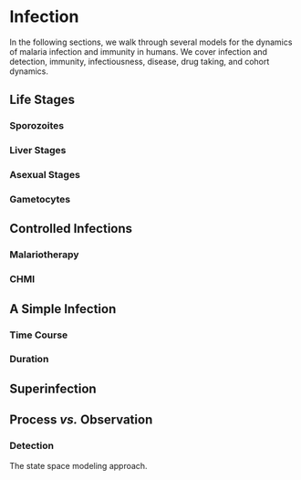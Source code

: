 
# Infection 

In the following sections, we walk through several models for the dynamics of malaria infection and immunity in humans. We cover infection and detection, immunity, infectiousness, disease, drug taking, and cohort dynamics.

## Life Stages 

### Sporozoites 

### Liver Stages

### Asexual Stages

### Gametocytes 

## Controlled Infections 

### Malariotherapy 

### CHMI 

## A Simple Infection

### Time Course 

### Duration 

## Superinfection 

## Process *vs.* Observation

### Detection 

The state space modeling approach.



